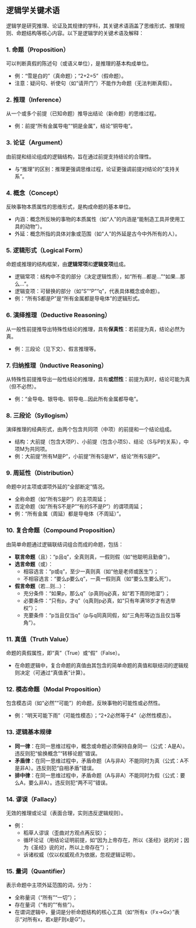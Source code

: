 ## 逻辑学关键术语

逻辑学是研究推理、论证及其规律的学科，其关键术语涵盖了思维形式、推理规则、命题结构等核心内容。以下是逻辑学的关键术语及解释：


### 1. **命题（Proposition）**  
可以判断真假的陈述句（或语义单位），是推理的基本构成单位。  
- 例：“雪是白的”（真命题）；“2+2=5”（假命题）。  
- 注意：疑问句、祈使句（如“请开门”）不能作为命题（无法判断真假）。  


### 2. **推理（Inference）**  
从一个或多个前提（已知命题）推导出结论（新命题）的思维过程。  
- 例：前提“所有金属导电”“铜是金属”，结论“铜导电”。  


### 3. **论证（Argument）**  
由前提和结论组成的逻辑结构，旨在通过前提支持结论的合理性。  
- 与“推理”的区别：推理更强调思维过程，论证更强调前提对结论的“支持关系”。  


### 4. **概念（Concept）**  
反映事物本质属性的思维形式，是构成命题的基本单位。  
- 内涵：概念所反映的事物的本质属性（如“人”的内涵是“能制造工具并使用工具的动物”）。  
- 外延：概念所指的具体对象或范围（如“人”的外延是古今中外所有的人）。  


### 5. **逻辑形式（Logical Form）**  
命题或推理的结构框架，由**逻辑常项**和**逻辑变项**组成。  
- 逻辑常项：结构中不变的部分（决定逻辑性质），如“所有…都是…”“如果…那么…”。  
- 逻辑变项：可替换的部分（如“S”“P”“q”，代表具体概念或命题）。  
- 例：“所有S都是P”是“所有金属都是导电体”的逻辑形式。  


### 6. **演绎推理（Deductive Reasoning）**  
从一般性前提推导出特殊性结论的推理，具有**保真性**：若前提为真，结论必然为真。  
- 例：三段论（见下文）、假言推理等。  


### 7. **归纳推理（Inductive Reasoning）**  
从特殊性前提推导出一般性结论的推理，具有**或然性**：前提为真时，结论可能为真（但不必然）。  
- 例：“金导电、银导电、铜导电…因此所有金属都导电”。  


### 8. **三段论（Syllogism）**  
演绎推理的经典形式，由两个包含共同项（中项）的前提和一个结论组成。  
- 结构：大前提（包含大项P）、小前提（包含小项S）、结论（S与P的关系），中项M为共同项。  
- 例：大前提“所有M是P”，小前提“所有S是M”，结论“所有S是P”。  


### 9. **周延性（Distribution）**  
命题中对主项或谓项外延的“全部断定”情况。  
- 全称命题（如“所有S是P”）的主项周延；  
- 否定命题（如“所有S不是P”“有的S不是P”）的谓项周延；  
- 例：“所有金属（周延）都是导电体（不周延）”。  


### 10. **复合命题（Compound Proposition）**  
由简单命题通过逻辑联结词组合而成的命题，包括：  
- **联言命题**（且）：“p且q”，全真则真，一假则假（如“他聪明且勤奋”）。  
- **选言命题**（或）：  
  - 相容选言：“p或q”，至少一真则真（如“他是老师或医生”）；  
  - 不相容选言：“要么p要么q”，一真一假则真（如“要么生要么死”）。  
- **假言命题**（若…则…）：  
  - 充分条件：“如果p，那么q”（p真则q必真，如“若下雨则地湿”）；  
  - 必要条件：“只有p，才q”（q真则p必真，如“只有年满18岁才有选举权”）；  
  - 充要条件：“p当且仅当q”（p与q同真同假，如“三角形等边当且仅当等角”）。  


### 11. **真值（Truth Value）**  
命题的真假属性，即“真”（True）或“假”（False）。  
- 在命题逻辑中，复合命题的真值由其包含的简单命题的真值和联结词的逻辑规则决定（可通过“真值表”计算）。  


### 12. **模态命题（Modal Proposition）**  
包含模态词（如“必然”“可能”）的命题，反映事物的可能性或必然性。  
- 例：“明天可能下雨”（可能性模态）；“2+2必然等于4”（必然性模态）。  


### 13. **逻辑基本规律**  
- **同一律**：在同一思维过程中，概念或命题必须保持自身同一（公式：A是A）。违反则犯“偷换概念”“转移论题”错误。  
- **矛盾律**：在同一思维过程中，矛盾命题（A与非A）不能同时为真（公式：A不是非A）。违反则犯“自相矛盾”错误。  
- **排中律**：在同一思维过程中，矛盾命题（A与非A）不能同时为假（公式：要么A，要么非A）。违反则犯“两不可”错误。  


### 14. **谬误（Fallacy）**  
无效的推理或论证（表面合理，实则违反逻辑规则）。  
- 例：  
  - 稻草人谬误（歪曲对方观点再反驳）；  
  - 循环论证（用结论证明前提，如“因为上帝存在，所以《圣经》说的对；因为《圣经》说的对，所以上帝存在”）；  
  - 诉诸权威（仅以权威观点为依据，忽视逻辑证明）。  


### 15. **量词（Quantifier）**  
表示命题中主项外延范围的词，分为：  
- 全称量词（“所有”“一切”）；  
- 存在量词（“有的”“有些”）。  
- 在谓词逻辑中，量词是分析命题结构的核心工具（如“所有x（Fx→Gx）”表示“对所有x，若x是F则x是G”）。  

